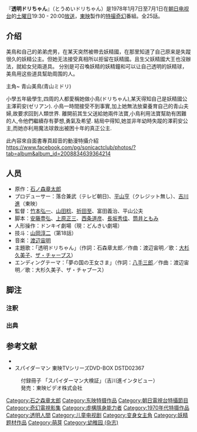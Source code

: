 『'''透明ドリちゃん'''』（とうめいドリちゃん）是1978年1月7日至7月1日在[[朝日电视台|朝日电视台]]的[[土曜日|土曜日]]19:30 - 20:00[[放送|放送]]，[[東映|東映]]製作的[[特撮|特撮]][[奇幻|奇幻]]番組。全25話。
==介绍==
美鳥和自己的弟弟虎男，在某天突然被帶去妖精國，在那里知道了自己原来是失蹤很久的妖精公主。但她无法接受真相所以拒留在妖精國。且生父妖精國大王也沒辦法，就給女兒兩道具。
分别是可召喚妖精的妖精鐘和可以让自己透明的妖精球，美鳥用这些道具幫助周围的人。

主角~
青山美鳥(青山ミドリ)

小學五年級學生,四周的人都愛稱她做小鳥(ドリちゃん),某天得知自己是妖精國公主澤莉安(ゼリアン).
小鳥一時間接受不到事實,加上她無法放棄養育自己的青山夫婦,故要求回到人類世界.
離開前其生父送給她兩件法寶,小鳥利用法寶幫助有困難的人,令他們繼續存有夢想,勇氣及希望.
結局中得知,她並非年幼時失蹤的澤莉安公主,而她亦利用魔法球救出被困十年的真正公主.

此內容來自面書專頁超音的動漫特攝介紹
https://www.facebook.com/pg/sonicactclub/photos/?tab=album&album_id=2008834639364214

==人员==
* 原作：[[石ノ森章太郎|石ノ森章太郎]]
* プロデューサー：落合兼武（テレビ朝日)、[[平山亨|平山亨]]（クレジット無し）、[[吉川進|吉川進]]（東映）
* 監督：[[竹本弘一|竹本弘一]]、[[山田稔_(映画監督)|山田稔]]、[[折田至|折田至]]、富田義治、平山公夫
* 脚本：[[安藤豊弘|安藤豊弘]]、[[上原正三|上原正三]]、[[西条道彦|西条道彦]]、[[長坂秀佳|長坂秀佳]]、[[筒井ともみ|筒井ともみ]]
* 人形操作：ドンキイ劇場（現：どんきい劇場）
* 技斗：[[山岡淳二|山岡淳二]]（第18話）
* 音楽：[[渡辺宙明|渡辺宙明]]
* 主題歌：「透明ドリちゃん」（作詞：石森章太郎／作曲：渡辺宙明／歌：[[大杉久美子|大杉久美子]]、[[ザ・チャープス|ザ・チャープス]]）
* エンディングテーマ：「夢の国の王女さま」（作詞：[[八手三郎|八手三郎]]／作曲：渡辺宙明／歌：大杉久美子、ザ・チャプース）
== 脚注 ==
=== 注釈 ===
{{Reflist|group="注"}}
=== 出典 ===
{{Reflist}}
== 参考文献 ==
* {{Cite book 
|date = 1990-11-30 
|title = [[全怪獣怪人|全怪獣怪人]] 
|publisher = [[勁文社|勁文社]] 
|volume = 下巻 
|id=C0676 
|isbn = 4-7669-1209-8 
|ref = {{SfnRef|全怪獣怪人 下|1990}}
}}
* スパイダーマン 東映TVシリーズDVD-BOX DSTD02367
:付録冊子 「スパイダーマン大検証」（吉川進インタビュー）
:発売：東映ビデオ株式会社

{{デフォルトソート:とうめいとりちやん}}
[[Category:石之森章太郎|Category:石之森章太郎]]
[[Category:东映特摄作品|Category:东映特摄作品]]
[[Category:朝日電視台特攝節目|Category:朝日電視台特攝節目]]
[[Category:奇幻電視影集|Category:奇幻電視影集]]
[[Category:虛構隱身能力者|Category:虛構隱身能力者]]
[[Category:1970年代特摄作品|Category:1970年代特摄作品]]
[[Category:透明人間|Category:透明人間]]
[[Category:儿童电视剧|Category:儿童电视剧]]
[[Category:变身女主角|Category:变身女主角]]
[[Category:妖精题材作品|Category:妖精题材作品]]
[[Category:萌芽|Category:萌芽]]
[[Category:幼稚园_(杂志)|Category:幼稚园 (杂志)]]